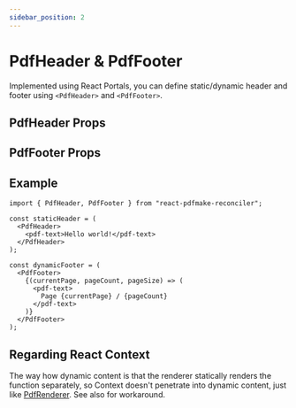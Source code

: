 ```yaml
---
sidebar_position: 2
---
```



# PdfHeader & PdfFooter

Implemented using React Portals, you can define static/dynamic header and footer using `<PdfHeader>` and `<PdfFooter>`.

## PdfHeader Props

<PropTable name="PdfHeader" />

## PdfFooter Props

<PropTable name="PdfFooter" />

## Example

```tsx twoslash
import { PdfHeader, PdfFooter } from "react-pdfmake-reconciler";

const staticHeader = (
  <PdfHeader>
    <pdf-text>Hello world!</pdf-text>
  </PdfHeader>
);

const dynamicFooter = (
  <PdfFooter>
    {(currentPage, pageCount, pageSize) => (
      <pdf-text>
        Page {currentPage} / {pageCount}
      </pdf-text>
    )}
  </PdfFooter>
);
```

## Regarding React Context

The way how dynamic content is that the renderer statically renders the function separately, so Context doesn't
penetrate into dynamic content, just like [PdfRenderer](../util-components/pdf-preview.mdx#regarding-react-context).
See also for workaround.
